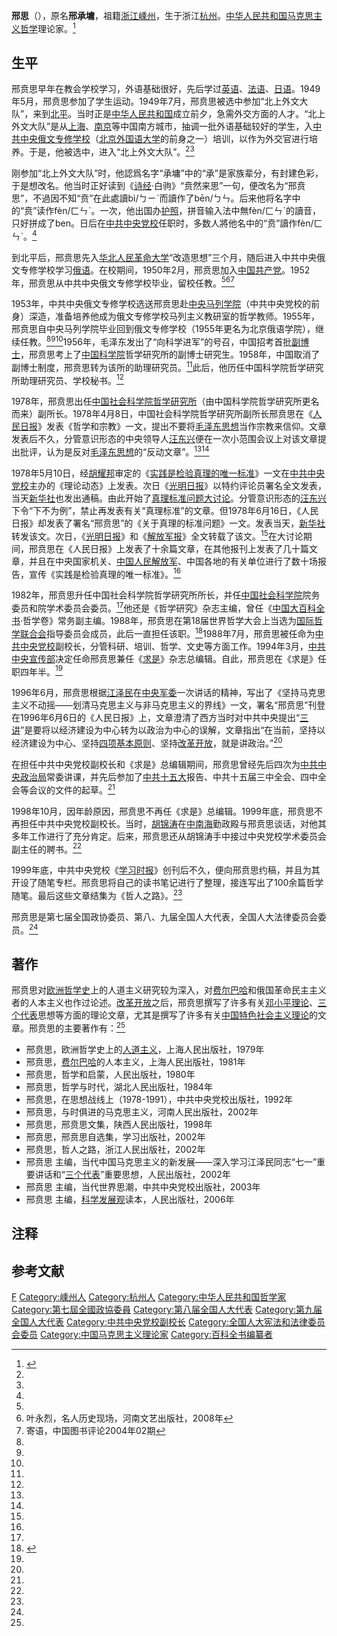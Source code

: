 '''邢{{ruby|贲|-{zh-cn:bēn;zh-tw:ㄅㄣ}-}}思'''{{notetag|其名出自《诗经·小雅·白驹》中的“皎皎白驹，贲然来思”一句，意为“疾驰而来”。}}（{{bd|1930年|1月12日|||catIdx=X邢}}），原名'''邢承墉'''，祖籍[[浙江|浙江]][[嵊州|嵊州]]，生于浙江[[杭州|杭州]]。[[中华人民共和国|中华人民共和国]][[马克思主义哲学|马克思主义哲学]]理论家。<ref name=cpc>{{Cite web|title=邢贲思：马克思哲学思想的播火者|url=http://cpc.people.com.cn/GB/68742/162854/162856/10187209.html|date=2009-10-13|work=中国共产党新闻网|access-date=2013-05-18|archive-date=2016-03-04|archive-url=https://web.archive.org/web/20160304081052/http://cpc.people.com.cn/GB/68742/162854/162856/10187209.html|dead-url=no}}</ref>

==生平==
邢贲思早年在教会学校学习，外语基础很好，先后学过[[英语|英语]]、[[法语|法语]]、[[日语|日语]]。1949年5月，邢贲思参加了学生运动。1949年7月，邢贲思被选中参加“北上外文大队”，来到[[北平|北平]]。当时正是[[中华人民共和国|中华人民共和国]]成立前夕，急需外交方面的人才。“北上外文大队”是从[[上海|上海]]、[[南京|南京]]等中国南方城市，抽调一批外语基础较好的学生，入[[北京外国语大学|中共中央俄文专修学校]]（[[北京外国语大学|北京外国语大学]]的前身之一）培训，以作为外交官进行培养。于是，他被选中，进入“北上外文大队”。<ref name=cpc/><ref name=ye/>

刚参加“北上外文大队”时，他認爲名字“承墉”中的“承”是家族辈分，有封建色彩，于是想改名。他当时正好读到《[[诗经|诗经]]·白驹》“贲然来思”一句，便改名为“邢贲思”，不過因不知“贲”在此處讀bì/ㄅㄧˋ而讀作了bēn/ㄅㄣ。后来他将名字中的“贲”读作fèn/ㄈㄣˋ。一次，他出国办[[中华人民共和国护照|护照]]，拼音输入法中無fèn/ㄈㄣˋ的讀音，只好拼成了ben。日后在[[中共中央党校|中共中央党校]]任职时，多数人將他名中的“贲”讀作fèn/ㄈㄣˋ。<ref name=cpc/>

到北平后，邢贲思先入[[华北人民革命大学|华北人民革命大学]]“改造思想”三个月，随后进入中共中央俄文专修学校学习[[俄语|俄语]]。在校期间，1950年2月，邢贲思加入[[中国共产党|中国共产党]]。1952年，邢贲思从中共中央俄文专修学校毕业，留校任教。<ref name=cpc/><ref name=ye>叶永烈，名人历史现场，河南文艺出版社，2008年</ref><ref name=jiyu>寄语，中国图书评论2004年02期</ref>

1953年，中共中央俄文专修学校选送邢贲思赴[[中共中央党校|中央马列学院]]（中共中央党校的前身）深造，准备培养他成为俄文专修学校马列主义教研室的哲学教师。1955年，邢贲思自中央马列学院毕业回到俄文专修学校（1955年更名为北京俄语学院），继续任教。<ref name=cpc/><ref name=ye/><ref name=jiyu/>1956年，毛泽东发出了“向科学进军”的号召，中国招考首批[[副博士|副博士]]，邢贲思考上了[[中国科学院|中国科学院]]哲学研究所的副博士研究生。1958年，中国取消了副博士制度，邢贲思转为该所的助理研究员。<ref name=ye/>此后，他历任中国科学院哲学研究所助理研究员、学校秘书。<ref name=jiyu/>

1978年，邢贲思出任[[中国社会科学院哲学研究所|中国社会科学院哲学研究所]]（由中国科学院哲学研究所更名而来）副所长。1978年4月8日，中国社会科学院哲学研究所副所长邢贲思在《[[人民日报|人民日报]]》发表《哲学和宗教》一文，提出不要将[[毛泽东思想|毛泽东思想]]当作宗教来信仰。文章发表后不久，分管意识形态的中央领导人[[汪东兴|汪东兴]]便在一次小范围会议上对该文章提出批评，认为是反对[[毛泽东思想|毛泽东思想]]的“反动文章”。<ref name=cpc/><ref name=ye/>

1978年5月10日，经[[胡耀邦|胡耀邦]]审定的《[[实践是检验真理的唯一标准|实践是检验真理的唯一标准]]》一文在[[中共中央党校|中共中央党校]]主办的《理论动态》上发表。次日《[[光明日报|光明日报]]》以特约评论员署名全文发表，当天[[新华社|新华社]]也发出通稿。由此开始了[[真理标准问题大讨论|真理标准问题大讨论]]。分管意识形态的[[汪东兴|汪东兴]]下令“下不为例”，禁止再发表有关“真理标准”的文章。但1978年6月16日，《人民日报》却发表了署名“邢贲思”的《关于真理的标准问题》一文。发表当天，[[新华社|新华社]]转发该文。次日，《[[光明日报|光明日报]]》和《[[解放军报|解放军报]]》全文转载了该文。<ref name=ye/>在大讨论期间，邢贲思在《人民日报》上发表了十余篇文章，在其他报刊上发表了几十篇文章，并且在中央国家机关、[[中国人民解放军|中国人民解放军]]、中国各地的有关单位进行了数十场报告，宣传《实践是检验真理的唯一标准》。<ref name=cpc/>

1982年，邢贲思升任中国社会科学院哲学研究所所长，并任[[中国社会科学院|中国社会科学院]]院务委员和院学术委员会委员。<ref name=cpc/>他还是《哲学研究》杂志主编，曾任《[[中国大百科全书|中国大百科全书]]·哲学卷》常务副主编。1988年，邢贲思在第18届世界哲学大会上当选为[[国际哲学联合会|国际哲学联合会]]指导委员会成员，此后一直担任该职。<ref>{{Cite web|title=邢贲思|url=http://www.wenming.cn/xxph/sy/zzfc/201103/t20110330_126626.shtml|accessdate=2011-03-30|work=学习出版社|archive-date=2020-11-09|archive-url=https://web.archive.org/web/20201109221337/http://www.wenming.cn/xxph/sy/zzfc/201103/t20110330_126626.shtml|dead-url=no}}</ref>1988年7月，邢贲思被任命为[[中共中央党校|中共中央党校]]副校长，分管科研、培训、哲学、文史等方面工作。1994年3月，[[中共中央宣传部|中共中央宣传部]]决定任命邢贲思兼任《[[求是|求是]]》杂志总编辑。自此，邢贲思在《求是》任职四年半。<ref name=cpc/>

1996年6月，邢贲思根据[[江泽民|江泽民]]在[[中央军委|中央军委]]一次讲话的精神，写出了《坚持马克思主义不动摇——划清马克思主义与非马克思主义的界线》一文，署名“邢贲思”刊登在1996年6月6日的《人民日报》上，文章澄清了西方当时对中共中央提出“[[三讲|三讲]]”是要将以经济建设为中心转为以政治为中心的误解，文章指出“在当前，坚持以经济建设为中心、坚持[[四项基本原则|四项基本原则]]、坚持[[改革开放|改革开放]]，就是讲政治。”<ref name=cpc/>

在担任中共中央党校副校长和《求是》总编辑期间，邢贲思曾经先后四次为[[中共中央政治局|中共中央政治局]]常委讲课，并先后参加了[[中共十五大|中共十五大]]报告、中共十五届三中全会、四中全会等会议的文件的起草。<ref name=cpc/>

1998年10月，因年龄原因，邢贲思不再任《求是》总编辑。1999年底，邢贲思不再担任中共中央党校副校长。当时，[[胡锦涛|胡锦涛]]在[[中南海|中南海]]勤政殿与邢贲思谈话，对他其多年工作进行了充分肯定。后来，邢贲思还从胡锦涛手中接过中央党校学术委员会副主任的聘书。<ref name=cpc/>

1999年底，中共中央党校《[[学习时报|学习时报]]》创刊后不久，便向邢贲思约稿，并且为其开设了随笔专栏。邢贲思将自己的读书笔记进行了整理，接连写出了100余篇哲学随笔。最后这些文章结集为《哲人之路》。<ref name=cpc/>

邢贲思是第七届全国政协委员、第八、九届全国人大代表，全国人大法律委员会委员。<ref name=cpc/>

==著作==
邢贲思对[[欧洲哲学史|欧洲哲学史]]上的人道主义研究较为深入，对[[费尔巴哈|费尔巴哈]]和俄国革命民主主义者的人本主义也作过论述。[[改革开放|改革开放]]之后，邢贲思撰写了许多有关[[邓小平理论|邓小平理论]]、[[三个代表|三个代表]]思想等方面的理论文章，尤其是撰写了许多有关[[中国特色社会主义理论|中国特色社会主义理论]]的文章。邢贲思的主要著作有：<ref name=cpc/>

*邢贲思，欧洲哲学史上的[[人道主义|人道主义]]，上海人民出版社，1979年
*邢贲思，[[费尔巴哈|费尔巴哈]]的人本主义，上海人民出版社，1981年
*邢贲思，哲学和启蒙，人民出版社，1980年
*邢贲思，哲学与时代，湖北人民出版社，1984年
*邢贲思，在思想战线上（1978-1991），中共中央党校出版社，1992年
*邢贲思，与时俱进的马克思主义，河南人民出版社，2002年
*邢贲思，邢贲思文集，陕西人民出版社，1998年
*邢贲思，邢贲思自选集，学习出版社，2002年
*邢贲思，哲人之路，浙江人民出版社，2002年
*邢贲思 主编，当代中国马克思主义的新发展——深入学习江泽民同志“七一”重要讲话和“[[三个代表|三个代表]]”重要思想，人民出版社，2002年
*邢贲思 主编，当代世界思潮，中共中央党校出版社，2003年
*邢贲思 主编，[[科学发展观|科学发展观]]读本，人民出版社，2006年

== 注释 ==
{{notefoot}}

== 参考文献 ==
{{reflist}}

{{Authority control}}
{{DEFAULTSORT:Xing邢}}
[[Category:邢姓|F]]
[[Category:嵊州人|Category:嵊州人]]
[[Category:杭州人|Category:杭州人]]
[[Category:中华人民共和国哲学家|Category:中华人民共和国哲学家]]
[[Category:第七屆全國政協委員|Category:第七屆全國政協委員]]
[[Category:第八届全国人大代表|Category:第八届全国人大代表]]
[[Category:第九届全国人大代表|Category:第九届全国人大代表]]
[[Category:中共中央党校副校长|Category:中共中央党校副校长]]
[[Category:全国人大宪法和法律委员会委员|Category:全国人大宪法和法律委员会委员]]
[[Category:中国马克思主义理论家|Category:中国马克思主义理论家]]
[[Category:百科全书编纂者|Category:百科全书编纂者]]